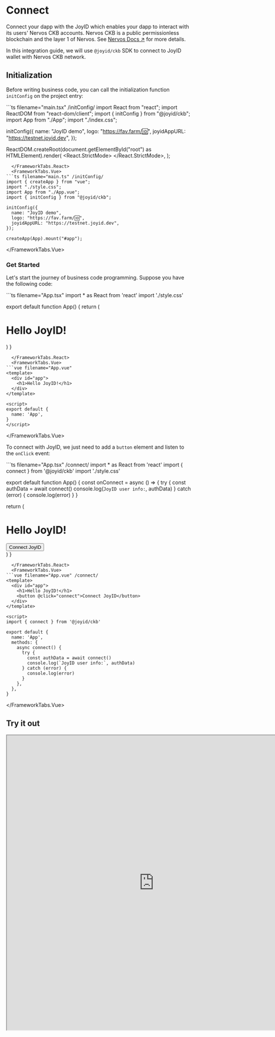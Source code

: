 # Connect

Connect your dapp with the JoyID which enables your dapp to interact with its users' Nervos CKB accounts. Nervos CKB is a public permissionless blockchain and the layer 1 of Nervos. See [Nervos Docs ↗](https://docs.nervos.org/) for more details.

In this integration guide, we will use `@joyid/ckb` SDK to connect to JoyID wallet with Nervos CKB network.

## Initialization

Before writing business code, you can call the initialization function `initConfig` on the project entry:


<FrameworkTabs>
  <FrameworkTabs.React>
```ts filename="main.tsx" /initConfig/
import React from "react";
import ReactDOM from "react-dom/client";
import { initConfig } from "@joyid/ckb";
import App from "./App";
import "./index.css";

initConfig({
  name: "JoyID demo",
  logo: "https://fav.farm/🆔",
  joyidAppURL: "https://testnet.joyid.dev",
});

ReactDOM.createRoot(document.getElementById("root") as HTMLElement).render(
  <React.StrictMode>
    <App />
  </React.StrictMode>,
);

```
  </FrameworkTabs.React>
  <FrameworkTabs.Vue>
```ts filename="main.ts" /initConfig/
import { createApp } from "vue";
import "./style.css";
import App from "./App.vue";
import { initConfig } from "@joyid/ckb";

initConfig({
  name: "JoyID demo",
  logo: "https://fav.farm/🆔",
  joyidAppURL: "https://testnet.joyid.dev",
});

createApp(App).mount("#app");
```

  </FrameworkTabs.Vue>
</FrameworkTabs>


### Get Started

Let's start the journey of business code programming. Suppose you have the following code:


<FrameworkTabs>
  <FrameworkTabs.React>
```ts filename="App.tsx"
import * as React from 'react'
import './style.css'

export default function App() {
  return (
    <div>
      <h1>Hello JoyID!</h1>
    </div>
  )
}

```
  </FrameworkTabs.React>
  <FrameworkTabs.Vue>
```vue filename="App.vue"
<template>
  <div id="app">
    <h1>Hello JoyID!</h1>
  </div>
</template>

<script>
export default {
  name: 'App',
}
</script>
```

  </FrameworkTabs.Vue>
</FrameworkTabs>


To connect with JoyID, we just need to add a `button` element and listen to the `onClick` event:

<FrameworkTabs>
  <FrameworkTabs.React>
```ts filename="App.tsx" /connect/
import * as React from 'react'
import { connect } from '@joyid/ckb'
import './style.css'

export default function App() {
  const onConnect = async () => {
    try {
      const authData = await connect()
      console.log(`JoyID user info:`, authData)
    } catch (error) {
      console.log(error)
    }
  }

  return (
    <div>
      <h1>Hello JoyID!</h1>
      <button onClick={onConnect}>Connect JoyID</button>
    </div>
  )
}
```
  </FrameworkTabs.React>
  <FrameworkTabs.Vue>
```vue filename="App.vue" /connect/
<template>
  <div id="app">
    <h1>Hello JoyID!</h1>
    <button @click="connect">Connect JoyID</button>
  </div>
</template>

<script>
import { connect } from '@joyid/ckb'

export default {
  name: 'App',
  methods: {
    async connect() {
      try {
        const authData = await connect()
        console.log(`JoyID user info:`, authData)
      } catch (error) {
        console.log(error)
      }
    },
  },
}
```

  </FrameworkTabs.Vue>
</FrameworkTabs>

## Try it out

<FrameworkTabs>
  <FrameworkTabs.React>
    <iframe width="800" height="800" src="https://stackblitz.com/edit/react-joyid-ckb-connect?embed=1&file=App.tsx&view=preview" />
  </FrameworkTabs.React>
  <FrameworkTabs.Vue>
    <iframe width="800" height="800" src="https://stackblitz.com/edit/vue-joyid-ckb-connect?embed=1&file=App.vue&view=preview" />
  </FrameworkTabs.Vue>
</FrameworkTabs>
